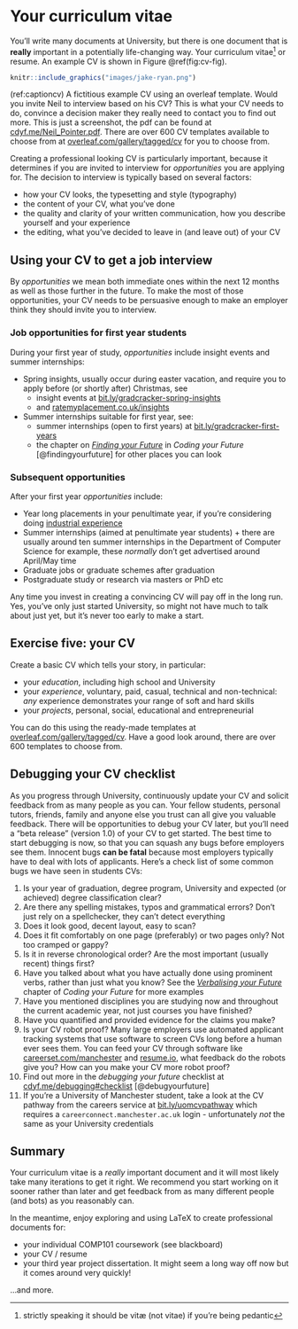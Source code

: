 # Your curriculum vitae {#cv}

You'll write many documents at University, but there is one document that is **really** important in a potentially life-changing way. Your curriculum vitae^[strictly speaking it should be vitæ (not vitae) if you're being pedantic] or resume. An example CV is shown in Figure \@ref(fig:cv-fig).

```r
knitr::include_graphics("images/jake-ryan.png")
```

(ref:captioncv) A fictitious example CV using an overleaf template. Would you invite Neil to interview based on his CV? This is what your CV needs to do, convince a decision maker they really need to contact you to find out more. This is just a screenshot, the pdf can be found at [cdyf.me/Neil_Pointer.pdf](https://www.cdyf.me/Neil_Pointer.pdf). There are over 600 CV templates available to choose from at [overleaf.com/gallery/tagged/cv](https://www.overleaf.com/gallery/tagged/cv) for you to choose from.

Creating a professional looking CV is particularly important, because it determines if you are invited to interview for *opportunities* you are applying for. The decision to interview is typically based on several factors:

* how your CV looks, the typesetting and style (typography)
* the content of your CV, what you've done
* the quality and clarity of your written communication, how you describe yourself and your experience
* the editing, what you've decided to leave in (and leave out) of your CV

## Using your CV to get a job interview {#knocking}
By *opportunities* we mean both immediate ones within the next 12 months as well as those further in the future. To make the most of those opportunities, your CV needs to be persuasive enough to make an employer think they should invite you to interview.


### Job opportunities for first year students {#startearly}

During your first year of study, *opportunities* include insight events and summer internships:

* Spring insights, usually occur during easter vacation, and require you to apply before (or shortly after) Christmas, see
    + insight events at [bit.ly/gradcracker-spring-insights](https://bit.ly/gradcracker-spring-insights) 
    + and [ratemyplacement.co.uk/insights](https://www.ratemyplacement.co.uk/insights) 

* Summer internships suitable for first year, see:
    + summer internships (open to first years) at [bit.ly/gradcracker-first-years](https://bit.ly/gradcracker-first-years)
    + the chapter on *[Finding your Future](https://www.cdyf.me/finding)* in *Coding your Future* [@findingyourfuture] for other places you can look

### Subsequent opportunities {#afterfirst}

After your first year *opportunities* include:

* Year long placements in your penultimate year, if you're considering doing [industrial experience](http://studentnet.cs.manchester.ac.uk/employment/placement/)
* Summer internships (aimed at penultimate year students)
        + there are usually around ten summer internships in the Department of Computer Science for example, these *normally* don't get advertised around April/May time
* Graduate jobs or graduate schemes after graduation
* Postgraduate study or research via masters or PhD etc

Any time you invest in creating a convincing CV will pay off in the long run. Yes, you've only just started University, so might not have much to talk about just yet, but it's never too early to make a start.

## Exercise five: your CV {#ex5}

Create a basic CV which tells your story, in particular:

* your *education*, including high school and University
* your *experience*, voluntary, paid, casual, technical and non-technical: *any* experience demonstrates your range of soft and hard skills
* your *projects*, personal, social, educational and entrepreneurial

You can do this using the ready-made templates at [overleaf.com/gallery/tagged/cv](https://www.overleaf.com/gallery/tagged/cv). Have a good look around, there are over 600 templates to choose from.

## Debugging your CV checklist
As you progress through University, continuously update your CV and solicit feedback from as many people as you can. Your fellow students, personal tutors, friends, family and anyone else you trust can all give you valuable feedback. There will be opportunities to debug your CV later, but you’ll need a “beta release” (version 1.0) of your CV to get started. The best time to start debugging is now, so that you can squash any bugs before employers see them. Innocent bugs **can be fatal** because most employers typically have to deal with lots of applicants. Here's a check list of some common bugs we have seen in students CVs:

1. Is your year of graduation, degree program, University and expected (or achieved) degree classification clear?
1. Are there any spelling mistakes, typos and grammatical errors? Don't just rely on a spellchecker, they can't detect everything
1. Does it look good, decent layout, easy to scan?
1. Does it fit comfortably on one page (preferably) or two pages only? Not too cramped or gappy?
1. Is it in reverse chronological order? Are the most important (usually recent) things first?
1. Have you talked about what you have actually done using prominent verbs, rather than just what you know? See  the *[Verbalising your Future](https://www.cdyf.me/verbalising)* chapter of *Coding your Future* for more examples
1. Have you mentioned disciplines you are studying now and throughout the current academic year, not just courses you have finished?
1. Have you quantified and provided evidence for the claims you make?
1. Is your CV robot proof? Many large employers use automated applicant tracking systems that use software to screen CVs long before a human ever sees them. You can feed your CV through software like [careerset.com/manchester](http://careerset.com/manchester) and [resume.io](https://resume.io/), what feedback do the robots give you? How can you make your CV more robot proof?
1. Find out more in the *debugging your future* checklist at [cdyf.me/debugging#checklist](https://www.cdyf.me/debugging#checklist) [@debugyourfuture]
1. If you're a University of Manchester student, take a look at the CV pathway from the careers service at [bit.ly/uomcvpathway](https://bit.ly/uomcvpathway) which requires a `careerconnect.manchester.ac.uk` login - unfortunately *not* the same as your University credentials


## Summary {#cvconc}

Your curriculum vitae is a *really* important document and it will most likely take many iterations to get it right. We recommend you start working on it sooner rather than later and get feedback from as many different people (and bots) as you reasonably can.

In the meantime, enjoy exploring and using LaTeX to create professional documents for:

* your individual COMP101 coursework (see blackboard)
* your CV / resume
* your third year project dissertation. It might seem a long way off now but it comes around very quickly!

...and more.


<!--

limitations of LaTeX
limitations of pdf
The Stoic Resilience of PDF Within a Digital Ecosystem
https://www.overleaf.com/learn/latex/Articles/The_Stoic_Resilience_of_PDF_Within_a_Digital_Ecosystem

ada lovelace integral
https://www.claymath.org/publications/ada-lovelaces-mathematical-papers

markdown, bookdown, pandoc

appendix with stuff from SRP

-->
